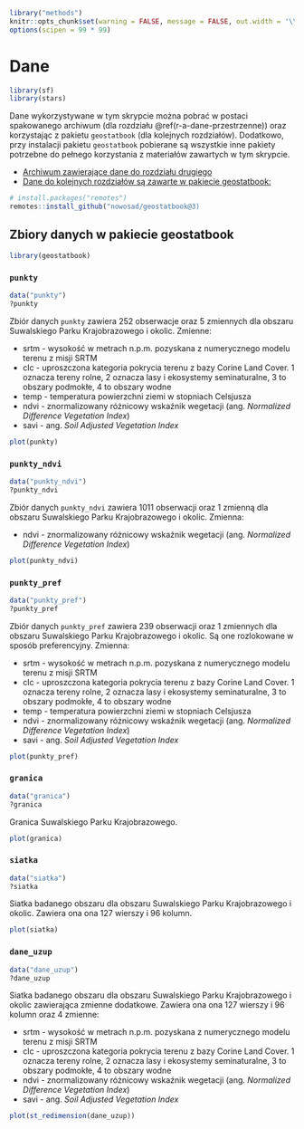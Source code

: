 ```r
library("methods")
knitr::opts_chunk$set(warning = FALSE, message = FALSE, out.width = '\\textwidth')
options(scipen = 99 * 99)

```
# Dane {#dane-app}

```r
library(sf)
library(stars)
```

Dane wykorzystywane w tym skrypcie można pobrać w postaci spakowanego archiwum (dla rozdziału \@ref(r-a-dane-przestrzenne)) oraz korzystając z pakietu `geostatbook` (dla kolejnych rozdziałów). 
Dodatkowo, przy instalacji pakietu `geostatbook` pobierane są wszystkie inne pakiety potrzebne do pełnego korzystania z materiałów zawartych w tym skrypcie.

- [Archiwum zawierające dane do rozdziału drugiego](https://github.com/Nowosad/geostat_book/blob/master/dane3.zip?raw=true)
- [Dane do kolejnych rozdziałów są zawarte w pakiecie geostatbook:](https://github.com/Nowosad/geostatbook)

```r
# install.packages("remotes")
remotes::install_github("nowosad/geostatbook@3)
```

## Zbiory danych w pakiecie **geostatbook**

```r
library(geostatbook)
```

### `punkty`

```r
data("punkty")
?punkty
```

Zbiór danych `punkty` zawiera 252 obserwacje oraz 5 zmiennych dla obszaru Suwalskiego Parku Krajobrazowego i okolic.
Zmienne:

- srtm - wysokość w metrach n.p.m. pozyskana z numerycznego modelu terenu z misji SRTM
- clc - uproszczona kategoria pokrycia terenu z bazy Corine Land Cover. 
1 oznacza tereny rolne, 2 oznacza lasy i ekosystemy seminaturalne, 3 to obszary podmokłe, 4 to obszary wodne
- temp - temperatura powierzchni ziemi w stopniach Celsjusza 
- ndvi - znormalizowany różnicowy wskaźnik wegetacji (ang. *Normalized Difference Vegetation Index*)
- savi - ang. *Soil Adjusted Vegetation Index*

```r
plot(punkty)
```

### `punkty_ndvi`

```r
data("punkty_ndvi")
?punkty_ndvi
```

Zbiór danych `punkty_ndvi` zawiera 1011 obserwacji oraz 1 zmienną dla obszaru Suwalskiego Parku Krajobrazowego i okolic.
Zmienna:

- ndvi - znormalizowany różnicowy wskaźnik wegetacji (ang. *Normalized Difference Vegetation Index*)

```r
plot(punkty_ndvi)
```

### `punkty_pref`

```r
data("punkty_pref")
?punkty_pref
```

Zbiór danych `punkty_pref` zawiera 239 obserwacji oraz 1 zmiennych dla obszaru Suwalskiego Parku Krajobrazowego i okolic.
Są one rozlokowane w sposób preferencyjny.
Zmienna:

- srtm - wysokość w metrach n.p.m. pozyskana z numerycznego modelu terenu z misji SRTM
- clc - uproszczona kategoria pokrycia terenu z bazy Corine Land Cover. 
1 oznacza tereny rolne, 2 oznacza lasy i ekosystemy seminaturalne, 3 to obszary podmokłe, 4 to obszary wodne
- temp - temperatura powierzchni ziemi w stopniach Celsjusza 
- ndvi - znormalizowany różnicowy wskaźnik wegetacji (ang. *Normalized Difference Vegetation Index*)
- savi - ang. *Soil Adjusted Vegetation Index*

```r
plot(punkty_pref)
```

### `granica`

```r
data("granica")
?granica
```

Granica Suwalskiego Parku Krajobrazowego.

```r
plot(granica)
```

### `siatka`

```r
data("siatka")
?siatka
```

Siatka badanego obszaru dla obszaru Suwalskiego Parku Krajobrazowego i okolic.
Zawiera ona ona 127 wierszy i 96 kolumn.

```r
plot(siatka)
```

### `dane_uzup`

```r
data("dane_uzup")
?dane_uzup
```

Siatka badanego obszaru dla obszaru Suwalskiego Parku Krajobrazowego i okolic zawierająca zmienne dodatkowe.
Zawiera ona ona 127 wierszy i 96 kolumn oraz 4 zmienne:

- srtm - wysokość w metrach n.p.m. pozyskana z numerycznego modelu terenu z misji SRTM
- clc - uproszczona kategoria pokrycia terenu z bazy Corine Land Cover. 
1 oznacza tereny rolne, 2 oznacza lasy i ekosystemy seminaturalne, 3 to obszary podmokłe, 4 to obszary wodne
- ndvi - znormalizowany różnicowy wskaźnik wegetacji (ang. *Normalized Difference  Vegetation Index*)
- savi - ang. *Soil Adjusted Vegetation Index*

```r
plot(st_redimension(dane_uzup))
```
